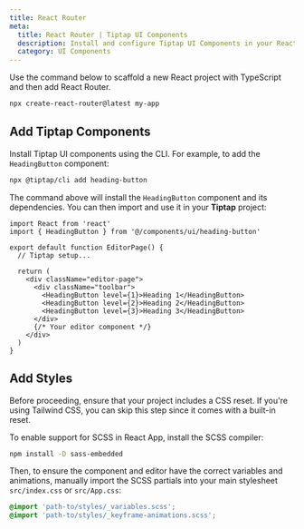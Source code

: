 ```yaml
---
title: React Router
meta:
  title: React Router | Tiptap UI Components
  description: Install and configure Tiptap UI Components in your React Router project.
  category: UI Components
---
```


Use the command below to scaffold a new React project with TypeScript and then add React Router.

```bash
npx create-react-router@latest my-app
```

## Add Tiptap Components

Install Tiptap UI components using the CLI. For example, to add the `HeadingButton` component:

```bash
npx @tiptap/cli add heading-button
```

The command above will install the `HeadingButton` component and its dependencies. You can then import and use it in your **Tiptap** project:

```tsx
import React from 'react'
import { HeadingButton } from '@/components/ui/heading-button'

export default function EditorPage() {
  // Tiptap setup...

  return (
    <div className="editor-page">
      <div className="toolbar">
        <HeadingButton level={1}>Heading 1</HeadingButton>
        <HeadingButton level={2}>Heading 2</HeadingButton>
        <HeadingButton level={3}>Heading 3</HeadingButton>
      </div>
      {/* Your editor component */}
    </div>
  )
}
```

## Add Styles

Before proceeding, ensure that your project includes a CSS reset. If you're using Tailwind CSS, you can skip this step since it comes with a built-in reset.

To enable support for SCSS in React App, install the SCSS compiler:

```bash
npm install -D sass-embedded
```

Then, to ensure the component and editor have the correct variables and animations, manually import the SCSS partials into your main stylesheet `src/index.css` or `src/App.css`:

```css
@import 'path-to/styles/_variables.scss';
@import 'path-to/styles/_keyframe-animations.scss';
```
